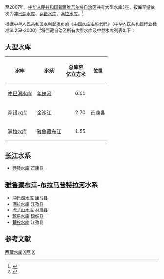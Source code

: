 至2007年，[[中华人民共和国|中华人民共和国]][[新疆维吾尔族自治区|新疆维吾尔族自治区]]共有大型水库3座，按库容量依次为[[冲巴湖水库|冲巴湖水库]]、[[莽错水库|莽错水库]]、[[满拉水库|满拉水库]]。<ref name="2007年大型水库一览表">{{cite web |url=http://www.waterinfo.com.cn/sltj/Document/49124/49124.html |title=2007年大型水库一览表 |accessdate=2010-04-12 |author= |publisher=水利部发展研究中心 |language=zh-hans |deadurl=yes |archiveurl=https://web.archive.org/web/20110830142957/http://www.waterinfo.com.cn/sltj/Document/49124/49124.html |archivedate=2011-08-30 }}</ref>

根据中华人民共和国[[水利部|水利部]]发布的《[[中国水库名称代码|中国水库名称代码]]》（中华人民共和国行业标准SL259-2000）<ref>{{Cite web |url=http://www.tsdh.net/%E6%B0%B4%E5%88%A9%E6%96%87%E7%8C%AE%E6%B1%87%E7%BC%96/PDF%E6%96%87%E6%A1%A3/%E4%B8%AD%E5%9B%BD%E6%B0%B4%E5%BA%93%E5%90%8D%E7%A7%B0%E4%BB%A3%E7%A0%81.pdf |title=存档副本 |accessdate=2020-09-18 |archive-date=2015-05-05 |archive-url=https://web.archive.org/web/20150505182029/http://www.tsdh.net/%E6%B0%B4%E5%88%A9%E6%96%87%E7%8C%AE%E6%B1%87%E7%BC%96/PDF%E6%96%87%E6%A1%A3/%E4%B8%AD%E5%9B%BD%E6%B0%B4%E5%BA%93%E5%90%8D%E7%A7%B0%E4%BB%A3%E7%A0%81.pdf |dead-url=yes }}</ref>将西藏自治区所有大型水库及中型水库列表如下：

== 大型水库 == 
{| class="wikitable sortable"
|-
!水库!!水系!!总库容<br/>亿立方米!!位置
|-
![[冲巴湖水库|冲巴湖水库]]
|[[年楚河|年楚河]]
|align="right"|6.61
|
|-
![[莽错水库|莽错水库]]
|[[金沙江|金沙江]]
|align="right"|2.70	
|[[芒康县|芒康县]]
|-
![[满拉水库|满拉水库]]
|[[雅鲁藏布江|雅鲁藏布江]]
|align="right"|1.55
|
|}

==[[长江|长江]]水系==
*[[莽错水库|莽错水库]]  [[芒康县|芒康县]]

==[[雅鲁藏布江|雅鲁藏布江]]-[[布拉马普特拉河|布拉马普特拉河]]水系==
*[[冲巴湖水库|冲巴湖水库]]  [[康马县|康马县]]
*[[满拉水库|满拉水库]]  [[江孜县|江孜县]]
*[[虎头山水库|虎头山水库]]  [[林周县|林周县]]
*[[琼果水库|琼果水库]]  [[琼结县|琼结县]]
*[[楚松水库|楚松水库]]  江孜县

== 参考文献 ==
{{reflist}}
{{中国水库列表}}

[[Category:西藏水库|]]
[[Category:中国水库|X西]]
[[Category:中国水库列表|X]]
